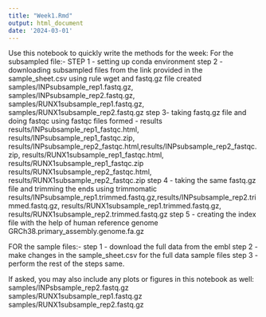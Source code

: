 ```yaml
---
title: "Week1.Rmd"
output: html_document
date: '2024-03-01'
---
```


Use this notebook to quickly write the methods for the week:
For the subsampled file:-
STEP 1 - setting up conda environment
step 2 - downloading subsampled files from the link provided in the sample_sheet.csv using rule wget and fastq.gz file created
    samples/INPsubsample_rep1.fastq.gz, samples/INPsubsample_rep2.fastq.gz, samples/RUNX1subsample_rep1.fastq.gz, samples/RUNX1subsample_rep2.fastq.gz
step 3- taking fastq.gz file and doing fastqc using fastqc
    files formed - results results/INPsubsample_rep1_fastqc.html, results/INPsubsample_rep1_fastqc.zip,
    results/INPsubsample_rep2_fastqc.html,results/INPsubsample_rep2_fastqc.zip, 
    results/RUNX1subsample_rep1_fastqc.html, results/RUNX1subsample_rep1_fastqc.zip
    results/RUNX1subsample_rep2_fastqc.html, results/RUNX1subsample_rep2_fastqc.zip
step 4 - taking the same fastq.gz file and trimming the ends using trimmomatic
    results/INPsubsample_rep1.trimmed.fastq.gz,results/INPsubsample_rep2.trimmed.fastq.gz, results/RUNX1subsample_rep1.trimmed.fastq.gz, results/RUNX1subsample_rep2.trimmed.fastq.gz
step 5 - creating the index file with the help of human reference genome GRCh38.primary_assembly.genome.fa.gz

FOR the sample files:-
step 1 - download the full data from the embl 
step 2 - make changes in the sample_sheet.csv for the full data sample files
step 3 - perform the rest of the steps same.





If asked, you may also include any plots or figures in this notebook as well:
samples/INPsbsample_rep2.fastq.gz samples/RUNX1subsample_rep1.fastq.gz samples/RUNX1subsample_rep2.fastq.gz